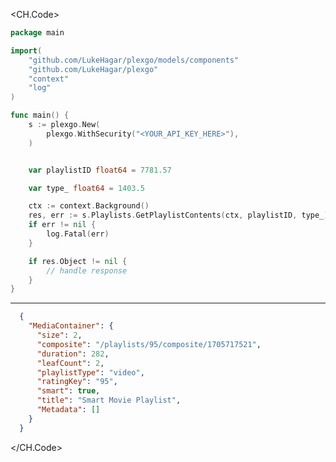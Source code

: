 
<CH.Code>
```go GetPlaylistContents.go
package main

import(
	"github.com/LukeHagar/plexgo/models/components"
	"github.com/LukeHagar/plexgo"
	"context"
	"log"
)

func main() {
    s := plexgo.New(
        plexgo.WithSecurity("<YOUR_API_KEY_HERE>"),
    )


    var playlistID float64 = 7781.57

    var type_ float64 = 1403.5

    ctx := context.Background()
    res, err := s.Playlists.GetPlaylistContents(ctx, playlistID, type_)
    if err != nil {
        log.Fatal(err)
    }

    if res.Object != nil {
        // handle response
    }
}
```
---

```json Example Response
  {
    "MediaContainer": {
      "size": 2,
      "composite": "/playlists/95/composite/1705717521",
      "duration": 282,
      "leafCount": 2,
      "playlistType": "video",
      "ratingKey": "95",
      "smart": true,
      "title": "Smart Movie Playlist",
      "Metadata": []
    }
  }
```
</CH.Code>
